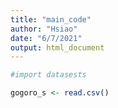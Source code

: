 ```yaml
---
title: "main_code"
author: "Hsiao"
date: "6/7/2021"
output: html_document
---
```


```r
#import datasests

gogoro_s <- read.csv()


```

